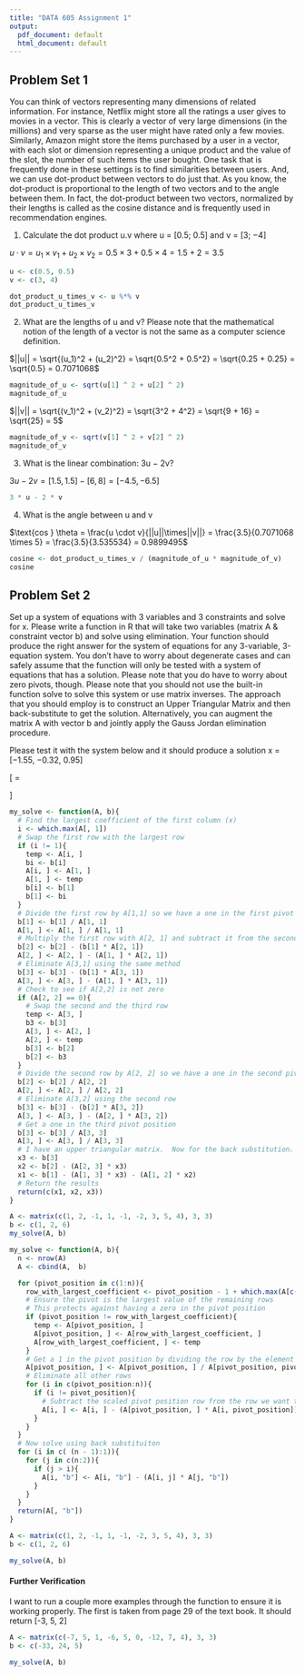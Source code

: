 ```yaml
---
title: "DATA 605 Assignment 1"
output:
  pdf_document: default
  html_document: default
---
```


## Problem Set 1

You can think of vectors representing many dimensions of related information. For
instance, Netflix might store all the ratings a user gives to movies in a vector. This is clearly a vector of very large dimensions (in the millions) and very sparse as the user might have rated only a few movies. Similarly, Amazon might store the items purchased by a user in a vector, with each slot or dimension representing a unique product and the value of the slot, the number of such items the user bought. One task that is frequently done in these settings is to find similarities between users. And, we can use dot-product between vectors to do just that. As you know, the dot-product is proportional to the length of two vectors and to the angle between them. In fact, the dot-product between two vectors, normalized by their lengths is called as the cosine distance and is frequently used in recommendation engines.

(1) Calculate the dot product u.v where u = [0.5; 0.5] and v = [3; −4]

$u \cdot v= u_1 \times v_1 + u_2 \times v_2 = 0.5 \times 3 + 0.5 \times 4 = 1.5 + 2 = 3.5$

```r
u <- c(0.5, 0.5)
v <- c(3, 4)

dot_product_u_times_v <- u %*% v
dot_product_u_times_v
```

(2) What are the lengths of u and v? Please note that the mathematical notion of the length of a vector is not the same as a computer science definition.

$||u|| = \sqrt{(u_1)^2 + (u_2)^2} = \sqrt{0.5^2 + 0.5^2} = \sqrt{0.25 + 0.25} = \sqrt{0.5} = 0.7071068$

```r
magnitude_of_u <- sqrt(u[1] ^ 2 + u[2] ^ 2)
magnitude_of_u
```

$||v|| = \sqrt{(v_1)^2 + (v_2)^2} = \sqrt{3^2 + 4^2} = \sqrt{9 + 16} = \sqrt{25} = 5$
```r
magnitude_of_v <- sqrt(v[1] ^ 2 + v[2] ^ 2)
magnitude_of_v
```

(3) What is the linear combination: 3u − 2v?

$3u - 2v = [1.5, 1.5] - [6, 8] = [-4.5, -6.5]$

```r
3 * u - 2 * v
```

(4) What is the angle between u and v

$\text{cos } \theta = \frac{u \cdot v}{||u||\times||v||} = \frac{3.5}{0.7071068 \times 5} = \frac{3.5}{3.535534} = 0.9899495$

```r
cosine <- dot_product_u_times_v / (magnitude_of_u * magnitude_of_v)
cosine
```

## Problem Set 2

Set up a system of equations with 3 variables and 3 constraints and solve for x. Please write a function in R that will take two variables (matrix A & constraint vector b) and solve using elimination. Your function should produce the right answer for the system of equations for any 3-variable, 3-equation system. You don’t have to worry about degenerate cases and can safely assume that the function will only be tested with a system of equations that has a solution. Please note that you do have to worry about zero pivots, though. Please note that you should not use the built-in function solve to solve this system or use matrix inverses. The approach that you should employ is to construct an Upper Triangular Matrix and then back-substitute to get the solution. Alternatively, you can augment the matrix A with vector b and jointly apply the Gauss Jordan elimination procedure.

Please test it with the system below and it should produce a solution x = [−1.55, −0.32, 0.95]

 \[ \begin{bmatrix}
    1 & 1 & 3 \\
    2 & -1 & 5 \\
    -1 & -2 & 4
  \end{bmatrix}
  \begin{bmatrix}
    x_1 \\
    x_2 \\
    x_3 
  \end{bmatrix} = 
  \begin{bmatrix}
    1 \\
    2 \\
    6 
  \end{bmatrix}
\]

```r
my_solve <- function(A, b){
  # Find the largest coefficient of the first column (x)
  i <- which.max(A[, 1])
  # Swap the first row with the largest row
  if (i != 1){
    temp <- A[i, ]
    bi <- b[i]
    A[i, ] <- A[1, ]
    A[1, ] <- temp
    b[i] <- b[1]
    b[1] <- bi
  }
  # Divide the first row by A[1,1] so we have a one in the first pivot position
  b[1] <- b[1] / A[1, 1]
  A[1, ] <- A[1, ] / A[1, 1]
  # Multiply the first row with A[2, 1] and subtract it from the second row to eliminate A[2, 1]
  b[2] <- b[2] - (b[1] * A[2, 1])
  A[2, ] <- A[2, ] - (A[1, ] * A[2, 1])
  # Eliminate A[3,1] using the same method
  b[3] <- b[3] - (b[1] * A[3, 1])
  A[3, ] <- A[3, ] - (A[1, ] * A[3, 1])
  # Check to see if A[2,2] is not zero
  if (A[2, 2] == 0){
    # Swap the second and the third row
    temp <- A[3, ]
    b3 <- b[3]
    A[3, ] <- A[2, ]
    A[2, ] <- temp
    b[3] <- b[2]
    b[2] <- b3
  }
  # Divide the second row by A[2, 2] so we have a one in the second pivot position
  b[2] <- b[2] / A[2, 2]
  A[2, ] <- A[2, ] / A[2, 2]
  # Eliminate A[3,2] using the second row
  b[3] <- b[3] - (b[2] * A[3, 2])
  A[3, ] <- A[3, ] - (A[2, ] * A[3, 2])
  # Get a one in the third pivot position
  b[3] <- b[3] / A[3, 3]
  A[3, ] <- A[3, ] / A[3, 3]
  # I have an upper triangular matrix.  Now for the back substitution.
  x3 <- b[3]
  x2 <- b[2] - (A[2, 3] * x3)
  x1 <- b[1] - (A[1, 3] * x3) - (A[1, 2] * x2)
  # Return the results
  return(c(x1, x2, x3))
}

A <- matrix(c(1, 2, -1, 1, -1, -2, 3, 5, 4), 3, 3)
b <- c(1, 2, 6)
my_solve(A, b)
```

```r
my_solve <- function(A, b){
  n <- nrow(A)
  A <- cbind(A,  b)

  for (pivot_position in c(1:n)){
    row_with_largest_coefficient <- pivot_position - 1 + which.max(A[c(pivot_position:n), pivot_position])
    # Ensure the pivot is the largest value of the remaining rows
    # This protects against having a zero in the pivot position
    if (pivot_position != row_with_largest_coefficient){
      temp <- A[pivot_position, ]
      A[pivot_position, ] <- A[row_with_largest_coefficient, ]
      A[row_with_largest_coefficient, ] <- temp
    }
    # Get a 1 in the pivot position by dividing the row by the element in the pivot position
    A[pivot_position, ] <- A[pivot_position, ] / A[pivot_position, pivot_position]
    # Eliminate all other rows
    for (i in c(pivot_position:n)){
      if (i != pivot_position){
        # Subtract the scaled pivot position row from the row we want to eliminate
        A[i, ] <- A[i, ] - (A[pivot_position, ] * A[i, pivot_position])
      }
    }
  }
  # Now solve using back substituiton
  for (i in c( (n - 1):1)){
    for (j in c(n:2)){
      if (j > i){
        A[i, "b"] <- A[i, "b"] - (A[i, j] * A[j, "b"])
      }
    }
  }
  return(A[, "b"])
}

A <- matrix(c(1, 2, -1, 1, -1, -2, 3, 5, 4), 3, 3)
b <- c(1, 2, 6)

my_solve(A, b)
```

#### Further Verification

I want to run a couple more examples through the function to ensure it is working properly.  The first is taken from page 29 of the text book.  It should return [-3, 5, 2]
```r
A <- matrix(c(-7, 5, 1, -6, 5, 0, -12, 7, 4), 3, 3)
b <- c(-33, 24, 5)

my_solve(A, b)
```
